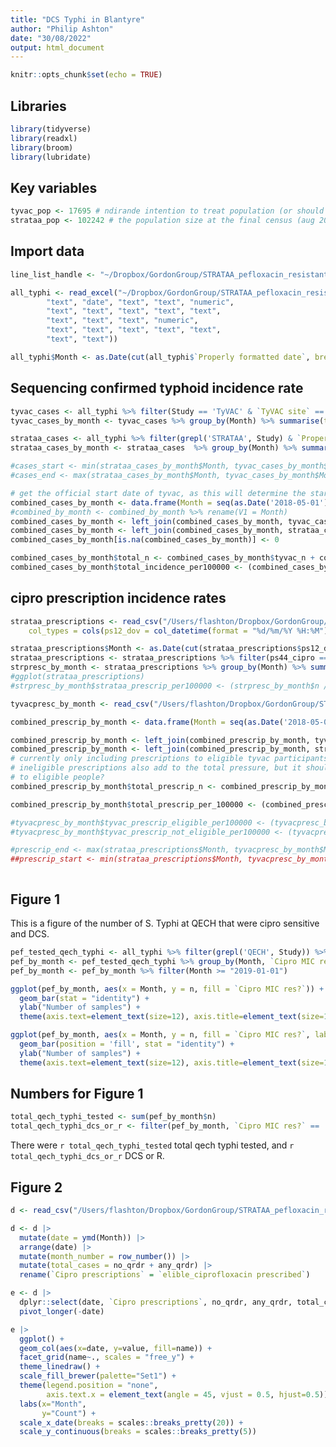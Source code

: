 ```yaml
---
title: "DCS Typhi in Blantyre"
author: "Philip Ashton"
date: "30/08/2022"
output: html_document
---
```


```r
knitr::opts_chunk$set(echo = TRUE)
```

## Libraries

```r
library(tidyverse)
library(readxl)
library(broom)
library(lubridate)
```

## Key variables

```r
tyvac_pop <- 17695 # ndirande intention to treat population (or should we use the per protocol number?)
strataa_pop <- 102242 # the population size at the final census (aug 2018-April 2019)
```

## Import data

```r

line_list_handle <- "~/Dropbox/GordonGroup/STRATAA_pefloxacin_resistant_typhi/data_munging/2022.04.08/2022.04.08 line list.xlsx"

all_typhi <- read_excel("~/Dropbox/GordonGroup/STRATAA_pefloxacin_resistant_typhi/data_munging/2022.04.08/2022.04.08 line list.xlsx", col_types = c("text", "text", "text", 
        "text", "date", "text", "text", "numeric", 
        "text", "text", "text", "text", "text", 
        "text", "text", "text", "numeric", 
        "text", "text", "text", "text", "text", 
        "text", "text"))

all_typhi$Month <- as.Date(cut(all_typhi$`Properly formatted date`, breaks = "month"))


```

## Sequencing confirmed typhoid incidence rate

```r

tyvac_cases <- all_typhi %>% filter(Study == 'TyVAC' & `TyVAC site` == 'Ndirande' & `Properly formatted date` < '2020-01-01' & !is.na(`Sequenced?`)) %>% filter(!grepl("^Ignore", Note))
tyvac_cases_by_month <- tyvac_cases %>% group_by(Month) %>% summarise(tyvac_n = n())

strataa_cases <- all_typhi %>% filter(grepl('STRATAA', Study) & `Properly formatted date` < '2020-01-01' & !is.na(`Sequenced?`))
strataa_cases_by_month <- strataa_cases  %>% group_by(Month) %>% summarise(strataa_n = n())

#cases_start <- min(strataa_cases_by_month$Month, tyvac_cases_by_month$Month)
#cases_end <- max(strataa_cases_by_month$Month, tyvac_cases_by_month$Month)

# get the official start date of tyvac, as this will determine the start period
combined_cases_by_month <- data.frame(Month = seq(as.Date('2018-05-01'), as.Date('2019-10-01'), "months")) 
#combined_by_month <- combined_by_month %>% rename(V1 = Month)
combined_cases_by_month <- left_join(combined_cases_by_month, tyvac_cases_by_month, by = 'Month')
combined_cases_by_month <- left_join(combined_cases_by_month, strataa_cases_by_month, by = 'Month')
combined_cases_by_month[is.na(combined_cases_by_month)] <- 0

combined_cases_by_month$total_n <- combined_cases_by_month$tyvac_n + combined_cases_by_month$strataa_n
combined_cases_by_month$total_incidence_per100000 <- (combined_cases_by_month$total_n / strataa_pop) * 100000

```

## cipro prescription incidence rates

```r

strataa_prescriptions <- read_csv("/Users/flashton/Dropbox/GordonGroup/STRATAA_pefloxacin_resistant_typhi/data_munging/2021.04.08/2021.04.01 strataa_ndirande_prescribed from James Meiring.csv", 
    col_types = cols(ps12_dov = col_datetime(format = "%d/%m/%Y %H:%M")))

strataa_prescriptions$Month <- as.Date(cut(strataa_prescriptions$ps12_dov, breaks = "month"))
strataa_prescriptions <- strataa_prescriptions %>% filter(ps44_cipro == 1)
strpresc_by_month <- strataa_prescriptions %>% group_by(Month) %>% summarise(strataa_prescrip_n = n())
#ggplot(strataa_prescriptions)
#strpresc_by_month$strataa_prescrip_per100000 <- (strpresc_by_month$n / strataa_pop) * 100000

tyvacpresc_by_month <- read_csv("/Users/flashton/Dropbox/GordonGroup/STRATAA_pefloxacin_resistant_typhi/data_munging/2021.04.08/2021.04.08 cipro prescriptions.csv", col_types = cols(Month = col_date(format = "%d/%m/%Y")))

combined_prescrip_by_month <- data.frame(Month = seq(as.Date('2018-05-01'), as.Date('2019-10-01'), "months")) 

combined_prescrip_by_month <- left_join(combined_prescrip_by_month, tyvacpresc_by_month, by = 'Month')
combined_prescrip_by_month <- left_join(combined_prescrip_by_month, strpresc_by_month, by = 'Month')
# currently only including prescriptions to eligible tyvac participants, not ineligible
# ineligible prescriptions also add to the total pressure, but it should be negligible compared with the prescriptions
# to eligible people?
combined_prescrip_by_month$total_prescrip_n <- combined_prescrip_by_month$tyvac_eligible_ciprofloxacin_prescribed + combined_prescrip_by_month$strataa_prescrip_n

combined_prescrip_by_month$total_prescrip_per_100000 <- (combined_prescrip_by_month$total_prescrip_n / strataa_pop) * 100000

#tyvacpresc_by_month$tyvac_prescrip_eligible_per100000 <- (tyvacpresc_by_month$tyvac_eligible_ciprofloxacin_prescribed / tyvac_pop) * 100000
#tyvacpresc_by_month$tyvac_prescrip_not_eligible_per100000 <- (tyvacpresc_by_month$tyvac_not_eligible_ciprofloxacin_prescribed / tyvac_pop) * 100000

#prescrip_end <- max(strataa_prescriptions$Month, tyvacpresc_by_month$Month)
##prescrip_start <- min(strataa_prescriptions$Month, tyvacpresc_by_month$Month)



```


## Figure 1

This is a figure of the number of S. Typhi at QECH that were cipro sensitive and DCS.

```r

pef_tested_qech_typhi <- all_typhi %>% filter(grepl('QECH', Study)) %>% filter(!is.na(`Cipro MIC res?`))
pef_by_month <- pef_tested_qech_typhi %>% group_by(Month, `Cipro MIC res?`) %>% summarise(n = n())
pef_by_month <- pef_by_month %>% filter(Month >= "2019-01-01")

ggplot(pef_by_month, aes(x = Month, y = n, fill = `Cipro MIC res?`)) + 
  geom_bar(stat = "identity") + 
  ylab("Number of samples") +
  theme(axis.text=element_text(size=12), axis.title=element_text(size=14))

ggplot(pef_by_month, aes(x = Month, y = n, fill = `Cipro MIC res?`, label = n)) + 
  geom_bar(position = 'fill', stat = "identity") + 
  ylab("Number of samples") +
  theme(axis.text=element_text(size=12), axis.title=element_text(size=14))
```

## Numbers for Figure 1

```r
total_qech_typhi_tested <- sum(pef_by_month$n)
total_qech_typhi_dcs_or_r <- filter(pef_by_month, `Cipro MIC res?` == 'DCS' | `Cipro MIC res?` == 'R' ) %>% pull(n) %>% sum
```

There were `r total_qech_typhi_tested` total qech typhi tested, and `r total_qech_typhi_dcs_or_r` DCS or R.


## Figure 2

```r

d <- read_csv("/Users/flashton/Dropbox/GordonGroup/STRATAA_pefloxacin_resistant_typhi/epi_analysis/results/2022.06.17/2022.06.17.combined_typhi_data.csv", col_types = cols(Month = col_date(format = "%d/%m/%Y")))

d <- d |>
  mutate(date = ymd(Month)) |>
  arrange(date) |>
  mutate(month_number = row_number()) |>
  mutate(total_cases = no_qrdr + any_qrdr) |>
  rename(`Cipro prescriptions` = `elible_ciprofloxacin prescribed`)

e <- d |>
  dplyr::select(date, `Cipro prescriptions`, no_qrdr, any_qrdr, total_cases) |>
  pivot_longer(-date)

e |>
  ggplot() +
  geom_col(aes(x=date, y=value, fill=name)) +
  facet_grid(name~., scales = "free_y") +
  theme_linedraw() +
  scale_fill_brewer(palette="Set1") +
  theme(legend.position = "none",
        axis.text.x = element_text(angle = 45, vjust = 0.5, hjust=0.5)) +
  labs(x="Month",
       y="Count") +
  scale_x_date(breaks = scales::breaks_pretty(20)) +
  scale_y_continuous(breaks = scales::breaks_pretty(5))
```








